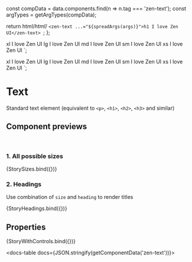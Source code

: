 
const compData = data.components.find(n => n.tag === 'zen-text');
const argTypes = getArgTypes(compData);

<Meta title="Typography/Text" component="zen-text" argTypes={argTypes} />

  return html/*html*/ `<zen-text ...="${spreadArgs(args)}">h1 I love Zen UI</zen-text> `;
};

  <zen-text size="xl">xl I love Zen UI</zen-text>
  <zen-text size="lg">lg I love Zen UI</zen-text>
  <zen-text size="md">md I love Zen UI</zen-text>
  <zen-text size="sm">sm I love Zen UI</zen-text>
  <zen-text size="xs">xs I love Zen UI</zen-text>
`;

  <zen-text size="xl" heading>xl I love Zen UI</zen-text>
  <zen-text size="lg" heading>lg I love Zen UI</zen-text>
  <zen-text size="md" heading>md I love Zen UI</zen-text>
  <zen-text size="sm" heading>sm I love Zen UI</zen-text>
  <zen-text size="xs" heading>xs I love Zen UI</zen-text>
`;

# Text

Standard text element (equivalent to `<p>`, `<h1>`, `<h2>`, `<h3>` and similar)

## Component previews

<br />

### 1. All possible sizes

<Canvas>
  <Story name="sizes">{StorySizes.bind({})}</Story>
</Canvas>

### 2. Headings

Use combination of `size` and `heading` to render titles

<Canvas>
  <Story name="headings">{StoryHeadings.bind({})}</Story>
</Canvas>

## Properties

<Canvas>
  <Story
    name="default"
    args={{
      ...getDefaultArgs(argTypes),
    }}
  >
    {StoryWithControls.bind({})}
  </Story>
</Canvas>

<ArgsTable story="default" />

<docs-table docs={JSON.stringify(getComponentData('zen-text'))}></docs-table>

